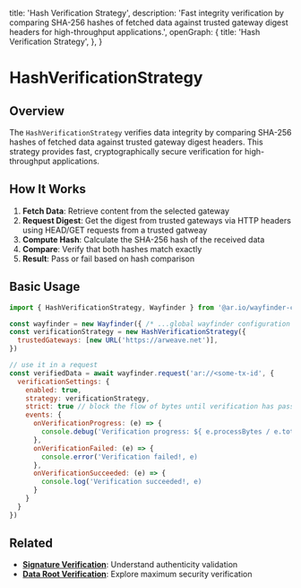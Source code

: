   title: 'Hash Verification Strategy',
  description:
    'Fast integrity verification by comparing SHA-256 hashes of fetched data against trusted gateway digest headers for high-throughput applications.',
  openGraph: {
    title: 'Hash Verification Strategy',
  },
}

# HashVerificationStrategy

## Overview

The `HashVerificationStrategy` verifies data integrity by comparing SHA-256 hashes of fetched data against trusted gateway digest headers. This strategy provides fast, cryptographically secure verification for high-throughput applications.

## How It Works

1. **Fetch Data**: Retrieve content from the selected gateway
3. **Request Digest**: Get the digest from trusted gateways via HTTP headers using HEAD/GET requests from a trusted gatweay
2. **Compute Hash**: Calculate the SHA-256 hash of the received data
4. **Compare**: Verify that both hashes match exactly
5. **Result**: Pass or fail based on hash comparison


## Basic Usage

```javascript
import { HashVerificationStrategy, Wayfinder } from '@ar.io/wayfinder-core'

const wayfinder = new Wayfinder({ /* ...global wayfinder configuration */  });
const verificationStrategy = new HashVerificationStrategy({
  trustedGateways: [new URL('https://arweave.net')],
})

// use it in a request
const verifiedData = await wayfinder.request('ar://<some-tx-id', {
  verificationSettings: {
    enabled: true,
    strategy: verificationStrategy,
    strict: true // block the flow of bytes until verification has passed
    events: {
      onVerificationProgress: (e) => {
        console.debug('Verification progress: ${ e.processBytes / e.totalBytes * 100}%)
      },
      onVerificationFailed: (e) => {
        console.error('Verification failed!, e)
      },
      onVerificationSucceeded: (e) => {
        console.log('Verification succeeded!, e)
      }
    }
  }
})
```

## Related
- **[Signature Verification](/wayfinder/verification-strategies/signature-verification)**: Understand authenticity validation
- **[Data Root Verification](/wayfinder/verification-strategies/data-root-verification)**: Explore maximum security verification
